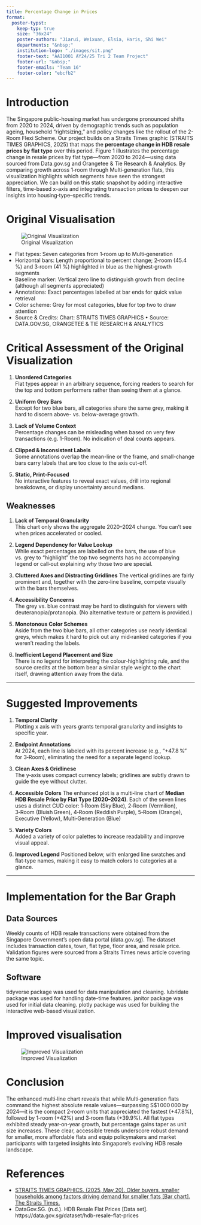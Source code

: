```yaml
---
title: Percentage Change in Prices
format:
  poster-typst: 
    keep-typ: true
    size: "36x24"
    poster-authors: "Jiarui, Weixuan, Elsia, Haris, Shi Wei"
    departments: "&nbsp;"
    institution-logo: "./images/sit.png"
    footer-text: "AAI1001 AY24/25 Tri 2 Team Project"
    footer-url: "&nbsp;"
    footer-emails: "Team 16"
    footer-color: "ebcfb2"
---
```


# Introduction

The Singapore public-housing market has undergone pronounced shifts from 2020 to 2024, driven by demographic trends such as population ageing, household “rightsizing,” and policy changes like the rollout of the 2-Room Flexi Scheme. Our project builds on a Straits Times graphic (STRAITS TIMES GRAPHICS, 2025) that maps the **percentage change in HDB resale prices by flat type** over this period. Figure 1 illustrates the percentage change in resale prices by flat type—from 2020 to 2024—using data sourced from Data.gov.sg and Orangetee & Tie Research & Analytics. By comparing growth across 1‑room through Multi‑generation flats, this visualization highlights which segments have seen the strongest appreciation. We can build on this static snapshot by adding interactive filters, time-based x-axis and integrating transaction prices to deepen our insights into housing‑type–specific trends.


# Original Visualisation
![Original Visualization](images/original.png)

- Flat types: Seven categories from 1‑room up to Multi‑generation  
- Horizontal bars: Length proportional to percent change; 2‑room (45.4 %) and 3‑room (41 %) highlighted in blue as the highest‑growth segments  
- Baseline marker: Vertical zero line to distinguish growth from decline (although all segments appreciated)  
- Annotations: Exact percentages labelled at bar ends for quick value retrieval  
- Color scheme: Grey for most categories, blue for top two to draw attention  
- Source & Credits: Chart: STRAITS TIMES GRAPHICS • Source: DATA.GOV.SG, ORANGETEE & TIE RESEARCH & ANALYTICS  

# Critical Assessment of the Original Visualization

1. **Unordered Categories**  
   Flat types appear in an arbitrary sequence, forcing readers to search for the top and bottom performers rather than seeing them at a glance.

2. **Uniform Grey Bars**  
   Except for two blue bars, all categories share the same grey, making it hard to discern above- vs. below-average growth.

3. **Lack of Volume Context**  
   Percentage changes can be misleading when based on very few transactions (e.g. 1-Room). No indication of deal counts appears.

4. **Clipped & Inconsistent Labels**  
   Some annotations overlap the mean-line or the frame, and small-change bars carry labels that are too close to the axis cut-off.

5. **Static, Print-Focused**  
   No interactive features to reveal exact values, drill into regional breakdowns, or display uncertainty around medians.
   
## Weaknesses

1. **Lack of Temporal Granularity**  
  This chart only shows the aggregate 2020–2024 change. You can’t see when prices accelerated or cooled.

2. **Legend Dependency for Value Lookup**  
  While exact percentages are labelled on the bars, the use of blue vs. grey to “highlight” the top two segments has no accompanying legend or call‑out explaining _why_ those two are special.
   
3. **Cluttered Axes and Distracting Gridlines** 
  The vertical gridlines are fairly prominent and, together with the zero‐line baseline, compete visually with the bars themselves.
   
4. **Accessibility Concerns**  
  The grey vs. blue contrast may be hard to distinguish for viewers with deuteranopia/protanopia. (No alternative texture or pattern is provided.)

5. **Monotonous Color Schemes**  
  Aside from the two blue bars, all other categories use nearly identical greys, which makes it hard to pick out any mid‑ranked categories if you weren’t reading the labels.
   
6. **Inefficient Legend Placement and Size**  
  There is no legend for interpreting the colour‐highlighting rule, and the source credits at the bottom bear a similar style weight to the chart itself, drawing attention away from the data.
   

---

# Suggested Improvements

1. **Temporal Clarity**  
   Plotting x axis with years grants temporal granularity and insights to specific year.

2. **Endpoint Annotations**  
   At 2024, each line is labeled with its percent increase (e.g., “+47.8 %” for 3‑Room), eliminating the need for a separate legend lookup.

3. **Clean Axes & Gridlinese**  
   The y‑axis uses compact currency labels; gridlines are subtly drawn to guide the eye without clutter.

4. **Accessible Colors** 
The enhanced plot is a multi‑line chart of **Median HDB Resale Price by Flat Type (2020–2024)**. Each of the seven lines uses a distinct CUD color:
1‑Room (Sky Blue), 2‑Room (Vermilion), 3‑Room (Bluish Green), 4‑Room (Reddish Purple), 5‑Room (Orange), Executive (Yellow), Multi‑Generation (Blue)

5. **Variety Colors**  
   Added a variety of color palettes to increase readability and improve visual appeal.

6. **Improved Legend**
  Positioned below, with enlarged line swatches and flat‑type names, making it easy to match colors to categories at a glance.


---

# Implementation for the Bar Graph

## Data Sources
Weekly counts of HDB resale transactions were obtained from the Singapore Government's open data portal (data.gov.sg). The dataset includes transaction dates, town, flat type, floor area, and resale price.
Validation figures were sourced from a Straits Times news article covering the same topic.

## Software
tidyverse package was used for data manipulation and cleaning.
lubridate package was used for handling date-time features.
janitor package was used for initial data cleaning.
plotly package was used for building the interactive web-based visualization.

# Improved visualisation
![Improved Visualization](images/Improved Visualisation.png)

# Conclusion
The enhanced multi‑line chart reveals that while Multi‑generation flats command the highest absolute resale values—surpassing S\$1 000 000 by 2024—it is the compact 2‑room units that appreciated the fastest (+47.8%), followed by 1‑room (+42%) and 3‑room flats (+39.9%). All flat types exhibited steady year‑on‑year growth, but percentage gains taper as unit size increases. These clear, accessible trends underscore robust demand for smaller, more affordable flats and equip policymakers and market participants with targeted insights into Singapore’s evolving HDB resale landscape.  

# References

- [STRAITS TIMES GRAPHICS. (2025, May 20). Older buyers, smaller households among factors driving demand for smaller flats [Bar chart]. The Straits Times.](https://www.straitstimes.com/singapore/older-buyers-smaller-households-among-factors-driving-demand-for-smaller-flats)
- DataGov.SG. (n.d.). HDB Resale Flat Prices [Data set]. https://data.gov.sg/dataset/hdb-resale-flat-prices
